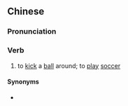 ==Chinese==
{{zh-forms|2=ball}}

===Pronunciation===
{{zh-pron
|c=tek3 bo1
|cat=v
}}

===Verb===
{{zh-verb}}

# {{lb|zh|Cantonese}} to [[kick]] a [[ball]] around; to [[play]] [[soccer]]

====Synonyms====
* {{zh-l|踢球}}